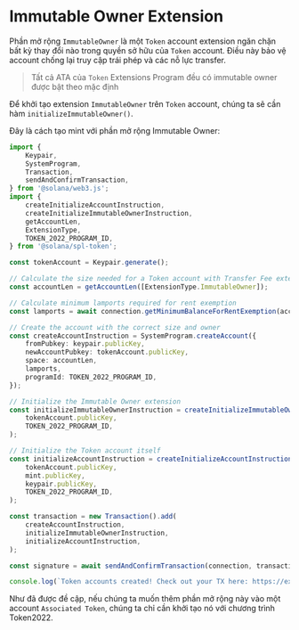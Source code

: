 
# Immutable Owner Extension

Phần mở rộng `ImmutableOwner` là một `Token` account extension ngăn chặn bất kỳ thay đổi nào trong quyền sở hữu của `Token` account. Điều này bảo vệ account chống lại truy cập trái phép và các nỗ lực transfer.

> Tất cả ATA của `Token` Extensions Program đều có immutable owner được bật theo mặc định

<ArticleSection name="Khởi tạo Token Account" id="initializing-the-token-account" level="h2" />

Để khởi tạo extension `ImmutableOwner` trên `Token` account, chúng ta sẽ cần hàm `initializeImmutableOwner()`.

Đây là cách tạo mint với phần mở rộng Immutable Owner:

```ts
import {
    Keypair,
    SystemProgram,
    Transaction,
    sendAndConfirmTransaction,
} from '@solana/web3.js';
import {
    createInitializeAccountInstruction,
    createInitializeImmutableOwnerInstruction,
    getAccountLen,
    ExtensionType,
    TOKEN_2022_PROGRAM_ID,
} from '@solana/spl-token';

const tokenAccount = Keypair.generate();

// Calculate the size needed for a Token account with Transfer Fee extension
const accountLen = getAccountLen([ExtensionType.ImmutableOwner]);

// Calculate minimum lamports required for rent exemption
const lamports = await connection.getMinimumBalanceForRentExemption(accountLen);

// Create the account with the correct size and owner
const createAccountInstruction = SystemProgram.createAccount({
    fromPubkey: keypair.publicKey,
    newAccountPubkey: tokenAccount.publicKey,
    space: accountLen,
    lamports,
    programId: TOKEN_2022_PROGRAM_ID,
});

// Initialize the Immutable Owner extension
const initializeImmutableOwnerInstruction = createInitializeImmutableOwnerInstruction(
    tokenAccount.publicKey,
    TOKEN_2022_PROGRAM_ID,
);

// Initialize the Token account itself
const initializeAccountInstruction = createInitializeAccountInstruction(
    tokenAccount.publicKey,
    mint.publicKey,
    keypair.publicKey,
    TOKEN_2022_PROGRAM_ID,
);

const transaction = new Transaction().add(
    createAccountInstruction,
    initializeImmutableOwnerInstruction,
    initializeAccountInstruction,
);

const signature = await sendAndConfirmTransaction(connection, transaction, [keypair, tokenAccount], {skipPreflight: false});

console.log(`Token accounts created! Check out your TX here: https://explorer.solana.com/tx/${signature}?cluster=devnet`);
```

Như đã được đề cập, nếu chúng ta muốn thêm phần mở rộng này vào một account `Associated Token`, chúng ta chỉ cần khởi tạo nó với chương trình Token2022.